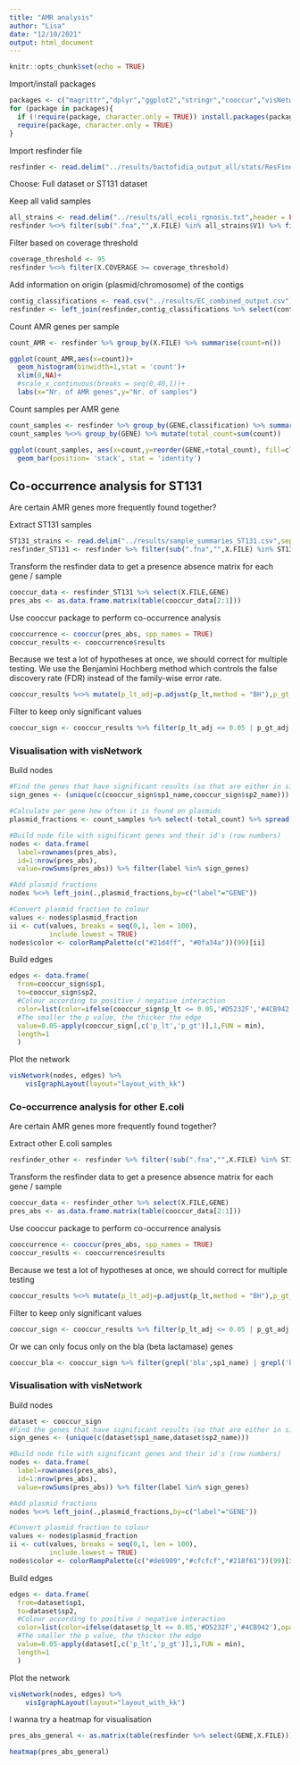 ```yaml
---
title: "AMR analysis"
author: "Lisa"
date: "12/10/2021"
output: html_document
---
```


```r
knitr::opts_chunk$set(echo = TRUE)
```

Import/install packages
```r
packages <- c("magrittr","dplyr","ggplot2","stringr","cooccur","visNetwork","igraph","tidyr")
for (package in packages){
  if (!require(package, character.only = TRUE)) install.packages(package)
  require(package, character.only = TRUE)
}
```

Import resfinder file
```r
resfinder <- read.delim("../results/bactofidia_output_all/stats/ResFinder.tsv")
```

Choose: Full dataset or ST131 dataset

Keep all valid samples
```r
all_strains <- read.delim("../results/all_ecoli_rgnosis.txt",header = FALSE)
resfinder %<>% filter(sub(".fna","",X.FILE) %in% all_strains$V1) %>% filter(X.FILE != "ECO-JSC-RGN-103823.fna")
```

Filter based on coverage threshold
```r
coverage_threshold <- 95
resfinder %<>% filter(X.COVERAGE >= coverage_threshold)
```

Add information on origin (plasmid/chromosome) of the contigs
```r
contig_classifications <- read.csv("../results/EC_combined_output.csv")
resfinder <- left_join(resfinder,contig_classifications %>% select(contig_name,classification),by = c("SEQUENCE"="contig_name"))
```

Count AMR genes per sample
```r
count_AMR <- resfinder %>% group_by(X.FILE) %>% summarise(count=n())
```

```r
ggplot(count_AMR,aes(x=count))+
  geom_histogram(binwidth=1,stat = 'count')+
  xlim(0,NA)+
  #scale_x_continuous(breaks = seq(0,40,1))+
  labs(x="Nr. of AMR genes",y="Nr. of samples")
```

Count samples per AMR gene
```r
count_samples <- resfinder %>% group_by(GENE,classification) %>% summarise(count=n())
count_samples %<>% group_by(GENE) %>% mutate(total_count=sum(count))
```

```r
ggplot(count_samples, aes(x=count,y=reorder(GENE,+total_count), fill=classification))+
  geom_bar(position= 'stack', stat = 'identity')
```


## Co-occurrence analysis for ST131
Are certain AMR genes more frequently found together?

Extract ST131 samples
```r
ST131_strains <- read.delim("../results/sample_summaries_ST131.csv",sep = ';') 
resfinder_ST131 <- resfinder %>% filter(sub(".fna","",X.FILE) %in% ST131_strains$Sample)
```

Transform the resfinder data to get a presence absence matrix for each gene / sample
```r
cooccur_data <- resfinder_ST131 %>% select(X.FILE,GENE)
pres_abs <- as.data.frame.matrix(table(cooccur_data[2:1]))
```

Use cooccur package to perform co-occurrence analysis
```r
cooccurrence <- cooccur(pres_abs, spp_names = TRUE)
cooccur_results <- cooccurrence$results
```
Because we test a lot of hypotheses at once, we should correct for multiple testing. We use the Benjamini Hochberg method which controls the false discovery rate (FDR) instead of the family-wise error rate.
```r
cooccur_results %<>% mutate(p_lt_adj=p.adjust(p_lt,method = "BH"),p_gt_adj=p.adjust(p_gt,method = "BH"))
```

Filter to keep only significant values
```r
cooccur_sign <- cooccur_results %>% filter(p_lt_adj <= 0.05 | p_gt_adj <= 0.05)
```

### Visualisation with visNetwork

Build nodes
```r
#Find the genes that have significant results (so that are either in s1 or s2 of cooccur_sign)
sign_genes <- (unique(c(cooccur_sign$sp1_name,cooccur_sign$sp2_name)))

#Calculate per gene how often it is found on plasmids
plasmid_fractions <- count_samples %>% select(-total_count) %>% spread(classification,count) %>% replace(is.na(.),0) %>% mutate(plasmid_fraction=plasmid/(chromosome+plasmid))

#Build node file with significant genes and their id's (row numbers)
nodes <- data.frame(
  label=rownames(pres_abs),
  id=1:nrow(pres_abs),
  value=rowSums(pres_abs)) %>% filter(label %in% sign_genes)

#Add plasmid fractions
nodes %<>% left_join(.,plasmid_fractions,by=c("label"="GENE"))

#Convert plasmid fraction to colour
values <- nodes$plasmid_fraction
ii <- cut(values, breaks = seq(0,1, len = 100), 
          include.lowest = TRUE)
nodes$color <- colorRampPalette(c("#21d4ff", "#0fa34a"))(99)[ii]

```


Build edges
```r
edges <- data.frame(
  from=cooccur_sign$sp1,
  to=cooccur_sign$sp2,
  #Colour according to positive / negative interaction
  color=list(color=ifelse(cooccur_sign$p_lt <= 0.05,'#D5232F','#4CB942'),opacity=0.5),
  #The smaller the p value, the thicker the edge
  value=0.05-apply(cooccur_sign[,c('p_lt','p_gt')],1,FUN = min),
  length=1
  )
```

Plot the network
```r
visNetwork(nodes, edges) %>%
    visIgraphLayout(layout="layout_with_kk")
```

### Co-occurrence analysis for other E.coli
Are certain AMR genes more frequently found together?

Extract other E.coli samples
```r
resfinder_other <- resfinder %>% filter(!sub(".fna","",X.FILE) %in% ST131_strains$Sample)
```

Transform the resfinder data to get a presence absence matrix for each gene / sample
```r
cooccur_data <- resfinder_other %>% select(X.FILE,GENE)
pres_abs <- as.data.frame.matrix(table(cooccur_data[2:1]))
```

Use cooccur package to perform co-occurrence analysis
```r
cooccurrence <- cooccur(pres_abs, spp_names = TRUE)
cooccur_results <- cooccurrence$results
```
Because we test a lot of hypotheses at once, we should correct for multiple testing
```r
cooccur_results %<>% mutate(p_lt_adj=p.adjust(p_lt,method = "BH"),p_gt_adj=p.adjust(p_gt,method = "BH"))
```

Filter to keep only significant values
```r
cooccur_sign <- cooccur_results %>% filter(p_lt_adj <= 0.05 | p_gt_adj <= 0.05)
```

Or we can only focus only on the bla (beta lactamase) genes
```r
cooccur_bla <- cooccur_sign %>% filter(grepl('bla',sp1_name) | grepl('bla',sp2_name))
```

### Visualisation with visNetwork

Build nodes
```r
dataset <- cooccur_sign
#Find the genes that have significant results (so that are either in s1 or s2 of cooccur_sign)
sign_genes <- (unique(c(dataset$sp1_name,dataset$sp2_name)))

#Build node file with significant genes and their id's (row numbers)
nodes <- data.frame(
  label=rownames(pres_abs),
  id=1:nrow(pres_abs),
  value=rowSums(pres_abs)) %>% filter(label %in% sign_genes)

#Add plasmid fractions
nodes %<>% left_join(.,plasmid_fractions,by=c("label"="GENE"))

#Convert plasmid fraction to colour
values <- nodes$plasmid_fraction
ii <- cut(values, breaks = seq(0,1, len = 100), 
          include.lowest = TRUE)
nodes$color <- colorRampPalette(c("#de6909","#cfcfcf","#218f61"))(99)[ii]
```


Build edges
```r
edges <- data.frame(
  from=dataset$sp1,
  to=dataset$sp2,
  #Colour according to positive / negative interaction
  color=list(color=ifelse(dataset$p_lt <= 0.05,'#D5232F','#4CB942'),opacity=0.5),
  #The smaller the p value, the thicker the edge
  value=0.05-apply(dataset[,c('p_lt','p_gt')],1,FUN = min),
  length=1
  )
```

Plot the network
```r
visNetwork(nodes, edges) %>%
    visIgraphLayout(layout="layout_with_kk")
```
I wanna try a heatmap for visualisation

```r
pres_abs_general <- as.matrix(table(resfinder %>% select(GENE,X.FILE)))
```
```r
heatmap(pres_abs_general)
```

